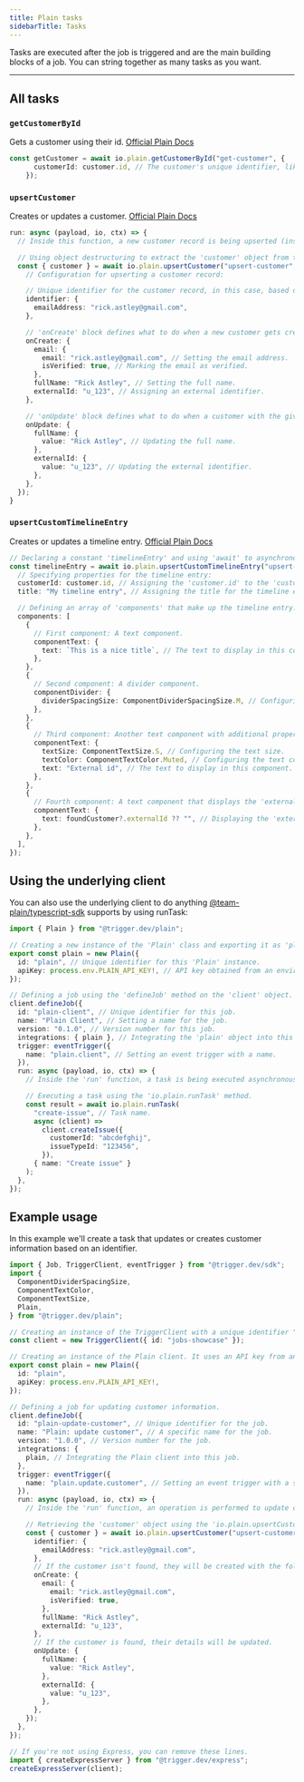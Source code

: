 ```yaml
---
title: Plain tasks
sidebarTitle: Tasks
---
```


Tasks are executed after the job is triggered and are the main building blocks of a job. You can string together as many tasks as you want.

---

## All tasks

### `getCustomerById`

Gets a customer using their id. [Official Plain Docs](https://plain-typescript-sdk-docs.vercel.app/classes/PlainClient.html#getCustomerById)

```ts example.ts
const getCustomer = await io.plain.getCustomerById("get-customer", {
      customerId: customer.id, // The customer's unique identifier, likely an ID.
    });
```

### `upsertCustomer`

Creates or updates a customer. [Official Plain Docs](https://plain-typescript-sdk-docs.vercel.app/classes/PlainClient.html#upsertCustomer)

```ts example.ts
run: async (payload, io, ctx) => {
  // Inside this function, a new customer record is being upserted (inserted or updated).

  // Using object destructuring to extract the 'customer' object from the result of the asynchronous 'upsertCustomer' function.
  const { customer } = await io.plain.upsertCustomer("upsert-customer", {
    // Configuration for upserting a customer record:

    // Unique identifier for the customer record, in this case, based on the email address.
    identifier: {
      emailAddress: "rick.astley@gmail.com",
    },

    // 'onCreate' block defines what to do when a new customer gets created with the given identifier.
    onCreate: {
      email: {
        email: "rick.astley@gmail.com", // Setting the email address.
        isVerified: true, // Marking the email as verified.
      },
      fullName: "Rick Astley", // Setting the full name.
      externalId: "u_123", // Assigning an external identifier.
    },

    // 'onUpdate' block defines what to do when a customer with the given identifier already exists.
    onUpdate: {
      fullName: {
        value: "Rick Astley", // Updating the full name.
      },
      externalId: {
        value: "u_123", // Updating the external identifier.
      },
    },
  });
}
```


### `upsertCustomTimelineEntry`

Creates or updates a timeline entry. [Official Plain Docs](https://plain-typescript-sdk-docs.vercel.app/classes/PlainClient.html#upsertCustomTimelineEntry)

```ts example.ts
// Declaring a constant 'timelineEntry' and using 'await' to asynchronously execute the 'upsertCustomTimelineEntry' function.
const timelineEntry = await io.plain.upsertCustomTimelineEntry("upsert-timeline-entry", {
  // Specifying properties for the timeline entry:
  customerId: customer.id, // Assigning the 'customer.id' to the 'customerId' property.
  title: "My timeline entry", // Assigning the title for the timeline entry.

  // Defining an array of 'components' that make up the timeline entry.
  components: [
    {
      // First component: A text component.
      componentText: {
        text: `This is a nice title`, // The text to display in this component.
      },
    },
    {
      // Second component: A divider component.
      componentDivider: {
        dividerSpacingSize: ComponentDividerSpacingSize.M, // Configuring the size of the divider.
      },
    },
    {
      // Third component: Another text component with additional properties.
      componentText: {
        textSize: ComponentTextSize.S, // Configuring the text size.
        textColor: ComponentTextColor.Muted, // Configuring the text color.
        text: "External id", // The text to display in this component.
      },
    },
    {
      // Fourth component: A text component that displays the 'externalId' property.
      componentText: {
        text: foundCustomer?.externalId ?? "", // Displaying the 'externalId' if available; otherwise, an empty string.
      },
    },
  ],
});

```

## Using the underlying client

You can also use the underlying client to do anything [@team-plain/typescript-sdk](https://github.com/team-plain/typescript-sdk) supports by using runTask:

```ts example.ts
import { Plain } from "@trigger.dev/plain";

// Creating a new instance of the 'Plain' class and exporting it as 'plain'.
export const plain = new Plain({
  id: "plain", // Unique identifier for this 'Plain' instance.
  apiKey: process.env.PLAIN_API_KEY!, // API key obtained from an environment variable.
});

// Defining a job using the 'defineJob' method on the 'client' object.
client.defineJob({
  id: "plain-client", // Unique identifier for this job.
  name: "Plain Client", // Setting a name for the job.
  version: "0.1.0", // Version number for this job.
  integrations: { plain }, // Integrating the 'plain' object into this job.
  trigger: eventTrigger({
    name: "plain.client", // Setting an event trigger with a name.
  }),
  run: async (payload, io, ctx) => {
    // Inside the 'run' function, a task is being executed asynchronously.

    // Executing a task using the 'io.plain.runTask' method.
    const result = await io.plain.runTask(
      "create-issue", // Task name.
      async (client) =>
        client.createIssue({
          customerId: "abcdefghij",
          issueTypeId: "123456",
        }),
      { name: "Create issue" }
    );
  },
});

```

## Example usage

In this example we'll create a task that updates or creates customer information based on an identifier.

```ts example.ts
import { Job, TriggerClient, eventTrigger } from "@trigger.dev/sdk";
import {
  ComponentDividerSpacingSize,
  ComponentTextColor,
  ComponentTextSize,
  Plain,
} from "@trigger.dev/plain";

// Creating an instance of the TriggerClient with a unique identifier "jobs-showcase."
const client = new TriggerClient({ id: "jobs-showcase" });

// Creating an instance of the Plain client. It uses an API key from an environment variable.
export const plain = new Plain({
  id: "plain",
  apiKey: process.env.PLAIN_API_KEY!,
});

// Defining a job for updating customer information.
client.defineJob({
  id: "plain-update-customer", // Unique identifier for the job.
  name: "Plain: update customer", // A specific name for the job.
  version: "1.0.0", // Version number for the job.
  integrations: {
    plain, // Integrating the Plain client into this job.
  },
  trigger: eventTrigger({
    name: "plain.update.customer", // Setting an event trigger with a specific name.
  }),
  run: async (payload, io, ctx) => {
    // Inside the 'run' function, an operation is performed to update customer information.

    // Retrieving the 'customer' object using the 'io.plain.upsertCustomer' method.
    const { customer } = await io.plain.upsertCustomer("upsert-customer", {
      identifier: {
        emailAddress: "rick.astley@gmail.com",
      },
      // If the customer isn't found, they will be created with the following details.
      onCreate: {
        email: {
          email: "rick.astley@gmail.com",
          isVerified: true,
        },
        fullName: "Rick Astley",
        externalId: "u_123",
      },
      // If the customer is found, their details will be updated.
      onUpdate: {
        fullName: {
          value: "Rick Astley",
        },
        externalId: {
          value: "u_123",
        },
      },
    });
  },
});

// If you're not using Express, you can remove these lines.
import { createExpressServer } from "@trigger.dev/express";
createExpressServer(client);
```
